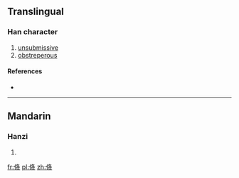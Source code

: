 ==Translingual==

===Han character===
{{Han char|rn=9|rad=人|as=06|sn=8|four=|canj=人竹水手 (OHEQ)}}

# [[unsubmissive]]
# [[obstreperous]]

====References====
* {{Han ref|kx=0100.100|dkj=00549|dj=0212.060|hdz=10151.050|uh=4F6D|ud=20333}}

----

==Mandarin==

===Hanzi===
{{cmn-hanzi|pin=[[xiáng]] ([[xiang2]])|wg=hsiang<sup>2</sup>}}

# {{defn|lang=cmn|sort=人06}}

[[fr:佭]]
[[pl:佭]]
[[zh:佭]]